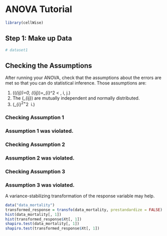 # ANOVA Tutorial

```r
library(cellWise)
```

## Step 1: Make up Data

```r
# dataset1

```



## Checking the Assumptions
After running your ANOVA, check that the assumptions about the errors are met so that you can do statistical inference. Those assumptions are:

1. \(\text{E}(\epsilon_{ij})=0,\ \text{Var}(\epsilon_{ij})=\sigma_{i}^2 < \infty,\ \text{for all }i, j.\)
2. The \(\epsilon_{ij}\) are mutually independent and normally distributed.
3. \(\sigma_{i}^2=\sigma^2\ \text{for all } i.\)

### Checking Assumption 1
### Assumption 1 was violated.
### Checking Assumption 2
### Assumption 2 was violated.
### Checking Assumption 3
### Assumption 3 was violated.
A variance-stabilizing transformation of the response variable may help. 

```r
data("data_mortality")
transformed_response = transfo(data_mortality, prestandardize = FALSE)
hist(data_mortality[, 1])
hist(transformed_response$Xt[, 1])
shapiro.test(data_mortality[, 1])
shapiro.test(transformed_response$Xt[, 1])
```
